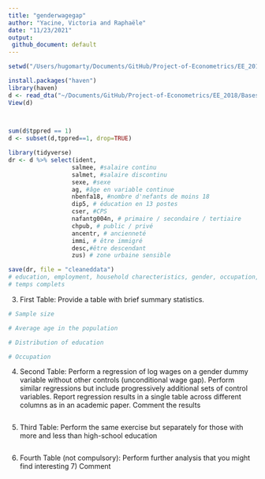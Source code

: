 ```yaml
---
title: "genderwagegap"
author: "Yacine, Victoria and Raphaële"
date: "11/23/2021"
output: 
 github_document: default
---
```


```r
setwd("/Users/hugomarty/Documents/GitHub/Project-of-Econometrics/EE_2018")

install.packages("haven")  
library(haven)
d <- read_dta("~/Documents/GitHub/Project-of-Econometrics/EE_2018/Bases/EEC_2018INDIV.dta")
View(d)

 

sum(d$tppred == 1)
d <- subset(d,tppred==1, drop=TRUE)

library(tidyverse)
dr <- d %>% select(ident,
                  salmee, #salaire continu
                  salmet, #salaire discontinu
                  sexe, #sexe
                  ag, #âge en variable continue
                  nbenfa18, #nombre d'nefants de moins 18
                  dip5, # éducation en 13 postes
                  cser, #CPS
                  nafantg004n, # primaire / secondaire / tertiaire
                  chpub, # public / privé
                  ancentr, # ancienneté 
                  immi, # être immigré
                  desc,#être descendant
                  zus) # zone urbaine sensible

save(dr, file = "cleaneddata")
# education, employment, household charecteristics, gender, occupation, industry, age)
# temps complets

```


3) First Table: Provide a table with brief summary statistics.

```r

# Sample size

# Average age in the population

# Distribution of education

# Occupation

```


4) Second Table: Perform a regression of log wages on a gender dummy variable without other controls (unconditional wage gap). Perform similar regressions but include progressively additional sets of control variables. Report regression results in a single table across different columns as in an academic paper. Comment the results

```r

```


5) Third Table: Perform the same exercise but separately for those with more and less than high-school education

```r

```


6) Fourth Table (not compulsory): Perform further analysis that you might find interesting 7) Comment

```r

```

